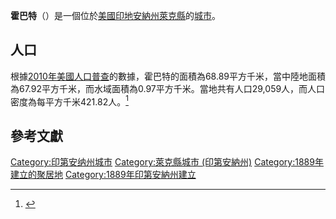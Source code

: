{{noteTA
|G1=USState
|G2=地名
|G3=Unit
}}
{{Infobox settlement
|official_name = 霍巴特
|native_name = Hobart
|settlement_type = [[城市|城市]]
|image_skyline = Main Street in downtown Hobart, Indiana.jpg
|imagesize = 250px
|image_map = Lake County Indiana Incorporated and Unincorporated areas Hobart Highlighted 1834114.svg
|mapsize = 250px
|subdivision_type = [[世界政區索引|國家]]
|subdivision_type1 = [[美国州份|州份]]
|subdivision_type2 = [[印地安納州行政区划|縣]]
|subdivision_name = [[美国|美国]]
|subdivision_name1 = [[印地安納州|印地安納州]]
|subdivision_name2 = [[萊克縣_(印地安納州)|萊克縣]]
|elevation_ft = 623
|elevation_m = 190
|timezone = [[北美中部时区|CST]]
|area_total_km2 = 68.89
|area_land_km2 = 67.92
|area_water_km2 = 0.97
|area_total_sq_mi = 
|area_land_sq_mi = 
|area_water_sq_mi = 
|population_as_of = [[2010年美國人口普查|2010]]
|population_footnotes = 
|population_total = 29059
|population_density_km2 = auto
|population_density_sq_mi = auto
|utc_offset = -6
|coordinates = {{coord|41|31|43|N|87|16|03|W|type:city_region:US|display=inline,title}}
| coor_pinpoint = 
| coordinates_footnotes = 
|timezone_DST = CDT
|utc_offset_DST = -5
|postal_code_type = [[美國郵區編號|郵區編號]]
|postal_code = 46342
|area_code = [[北美电话区号219|219]]
|blank_name = [[地名信息系统|GNIS ID]]
|blank_info = 436256<ref name="GNIS">{{cite gnis|436256|Hobart}}</ref>
}}
'''霍巴特'''（{{lang-en|Hobart}}）是一個位於[[美國|美國]][[印地安納州|印地安納州]][[萊克縣_(印地安納州)|萊克縣]]的[[城市|城市]]。

== 人口 ==
根據[[2010年美國人口普查|2010年美國人口普查]]的數據，霍巴特的面積為68.89平方千米，當中陸地面積為67.92平方千米，而水域面積為0.97平方千米。當地共有人口29,059人，而人口密度為每平方千米421.82人。<ref name="GR8">{{cite web|url=http://factfinder2.census.gov|publisher=[[美国人口调查局|美国人口调查局]]|accessdate=2011-05-14|title=American FactFinder|archive-date=2011-07-26|archive-url=https://web.archive.org/web/20110726025515/http://factfinder2.census.gov/|dead-url=no}}</ref>

== 參考文獻 ==
{{reflist}}

{{萊克縣 (印地安納州)}}
{{Authority control}}

{{DEFAULTSORT:Hobart, Indiana}}
[[Category:印第安纳州城市|Category:印第安纳州城市]]
[[Category:萊克縣城市_(印第安納州)|Category:萊克縣城市 (印第安納州)]]
[[Category:1889年建立的聚居地|Category:1889年建立的聚居地]]
[[Category:1889年印第安納州建立|Category:1889年印第安納州建立]]

{{Indiana-geo-stub}}